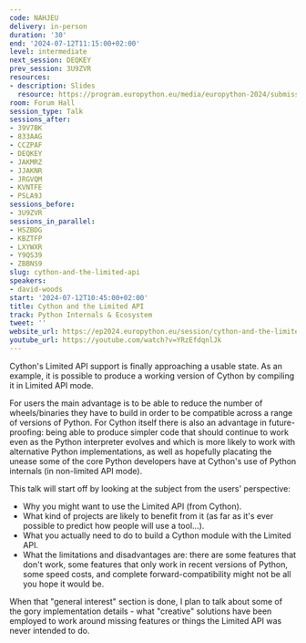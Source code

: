 ```yaml
---
code: NAHJEU
delivery: in-person
duration: '30'
end: '2024-07-12T11:15:00+02:00'
level: intermediate
next_session: DEQKEY
prev_session: 3U9ZVR
resources:
- description: Slides
  resource: https://program.europython.eu/media/europython-2024/submissions/NAHJEU/resources/Cython_Limited_API_LIuuPD2.pdf
room: Forum Hall
session_type: Talk
sessions_after:
- 39V7BK
- 833AAG
- CCZPAF
- DEQKEY
- JAKMRZ
- JJAKNR
- JRGVQM
- KVNTFE
- PSLA9J
sessions_before:
- 3U9ZVR
sessions_in_parallel:
- HSZBDG
- KBZTFP
- LXYWXR
- Y9QS39
- ZBBNS9
slug: cython-and-the-limited-api
speakers:
- david-woods
start: '2024-07-12T10:45:00+02:00'
title: Cython and the Limited API
track: Python Internals & Ecosystem
tweet: ''
website_url: https://ep2024.europython.eu/session/cython-and-the-limited-api
youtube_url: https://youtube.com/watch?v=YRzEfdqnlJk
---
```


Cython's Limited API support is finally approaching a usable state. As an example, it is possible to produce a working version of Cython by compiling it in Limited API mode.

For users the main advantage is to be able to reduce the number of wheels/binaries they have to build in order to be compatible across a range of versions of Python. For Cython itself there is also an advantage in future-proofing: being able to produce simpler code that should continue to work even as the Python interpreter evolves and which is more likely to work with alternative Python implementations, as well as hopefully placating the unease some of the core Python developers have at Cython's use of Python internals (in non-limited API mode).

This talk will start off by looking at the subject from the users' perspective:
* Why you might want to use the Limited API (from Cython).
* What kind of projects are likely to benefit from it (as far as it's ever possible to predict how people will use a tool...).
* What you actually need to do to build a Cython module with the Limited API.
* What the limitations and disadvantages are: there are some features that don't work, some features that only work in recent versions of Python, some speed costs, and complete forward-compatibility might not be all you hope it would be.

When that "general interest" section is done, I plan to talk about some of the gory implementation details - what "creative" solutions have been employed to work around missing features or things the Limited API was never intended to do.
